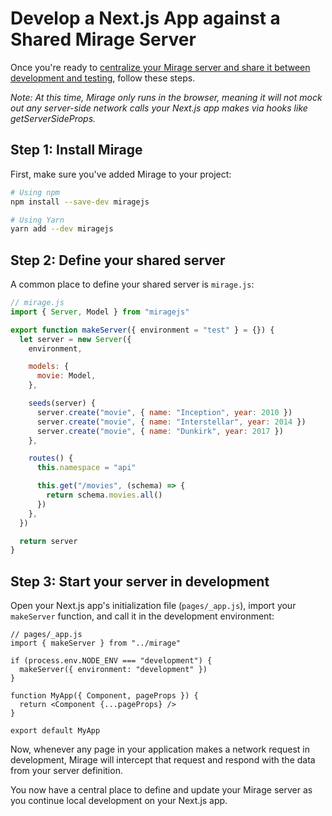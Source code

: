 # Develop a Next.js App against a Shared Mirage Server

Once you're ready to [centralize your Mirage server and share it between development and testing](/docs/workflow-tips/#sharing-your-server-between-development-and-testing), follow these steps.

_Note: At this time, Mirage only runs in the browser, meaning it will not mock out any server-side network calls your Next.js app makes via hooks like getServerSideProps._

## Step 1: Install Mirage

First, make sure you've added Mirage to your project:

```bash
# Using npm
npm install --save-dev miragejs

# Using Yarn
yarn add --dev miragejs
```

## Step 2: Define your shared server

A common place to define your shared server is `mirage.js`:

```js
// mirage.js
import { Server, Model } from "miragejs"

export function makeServer({ environment = "test" } = {}) {
  let server = new Server({
    environment,

    models: {
      movie: Model,
    },

    seeds(server) {
      server.create("movie", { name: "Inception", year: 2010 })
      server.create("movie", { name: "Interstellar", year: 2014 })
      server.create("movie", { name: "Dunkirk", year: 2017 })
    },

    routes() {
      this.namespace = "api"

      this.get("/movies", (schema) => {
        return schema.movies.all()
      })
    },
  })

  return server
}
```

## Step 3: Start your server in development

Open your Next.js app's initialization file (`pages/_app.js`), import your `makeServer` function, and call it in the development environment:

```js{2-6}
// pages/_app.js
import { makeServer } from "../mirage"

if (process.env.NODE_ENV === "development") {
  makeServer({ environment: "development" })
}

function MyApp({ Component, pageProps }) {
  return <Component {...pageProps} />
}

export default MyApp
```

Now, whenever any page in your application makes a network request in development, Mirage will intercept that request and respond with the data from your server definition.

You now have a central place to define and update your Mirage server as you continue local development on your Next.js app.
